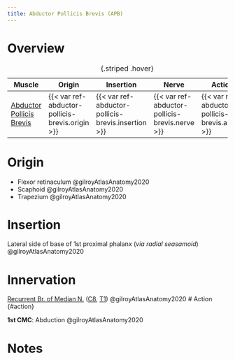 ```yaml
---
title: Abductor Pollicis Brevis (APB)
---
```



# Overview

| Muscle  | Origin | Insertion | Nerve | Action |
|------|--------|-------|----------|--------|
| [Abductor Pollicis Brevis]({{< var ref-abductor-pollicis-brevis.path >}}) | {{< var ref-abductor-pollicis-brevis.origin >}} | {{< var ref-abductor-pollicis-brevis.insertion >}} | {{< var ref-abductor-pollicis-brevis.nerve >}} | {{< var ref-abductor-pollicis-brevis.action >}} |
: {.striped .hover}



# Origin {#origin}

- Flexor retinaculum @gilroyAtlasAnatomy2020
- Scaphoid @gilroyAtlasAnatomy2020
- Trapezium @gilroyAtlasAnatomy2020



# Insertion {#insertion}

Lateral side of base of 1st proximal phalanx
(*via radial seasamoid*) @gilroyAtlasAnatomy2020



# Innervation {#innervation}
[Recurrent Br. of Median N.]({{< var ref-recurrent-branch-of-median-nerve.path >}}) ([C8]({{< var ref-nerve-root.c8 >}}), [T1]({{< var ref-nerve-root.t1 >}})) @gilroyAtlasAnatomy2020 
# Action {#action}

**1st CMC**: Abduction @gilroyAtlasAnatomy2020



# Notes